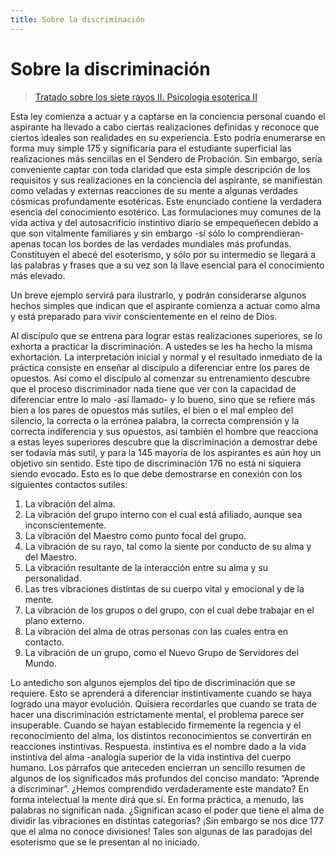 ```yaml
---
title: Sobre la discriminación
---
```


# Sobre la discriminación

> [Tratado sobre los siete rayos II. Psicologia esoterica II](/tratado-sobre-los-siete-rayos-II/las-siete-leyes-de-la-vida-del-alma#en175)

Esta ley comienza a actuar y a captarse en la conciencia personal cuando el aspirante ha llevado a cabo ciertas realizaciones definidas y reconoce que ciertos ideales son realidades en su experiencia. Esto podría enumerarse en forma muy simple <Pin lang="en">175</Pin> y significaría para el estudiante superficial las realizaciones más sencillas en el Sendero de Probación. Sin embargo, sería conveniente captar con toda claridad que esta simple descripción de los requisitos y sus realizaciones en la conciencia del aspirante, se manifiestan como veladas y externas reacciones de su mente a algunas verdades cósmicas profundamente esotéricas. Este enunciado contiene la verdadera esencia del conocimiento esotérico. Las formulaciones muy comunes de la vida activa y del autosacrificio instintivo diario se empequeñecen debido a que son vitalmente familiares y sin embargo -si sólo lo comprendieran- apenas tocan los bordes de las verdades mundiales más profundas. Constituyen el abecé del esoterismo, y sólo por su intermedio se llegará a las palabras y frases que a su vez son la llave esencial para el conocimiento más elevado.

Un breve ejemplo servirá para ilustrarlo, y podrán considerarse algunos hechos simples que indican que el aspirante comienza a actuar como alma y está preparado para vivir conscientemente en el reino de Dios.

Al discípulo que se entrena para lograr estas realizaciones superiores, se lo exhorta a practicar la discriminación. A ustedes se les ha hecho la misma exhortación. La interpretación inicial y normal y el resultado inmediato de la práctica consiste en enseñar al discípulo a diferenciar entre los pares de opuestos. Así como el discípulo al comenzar su entrenamiento descubre que el proceso discriminador nada tiene que ver con la capacidad de diferenciar entre lo malo -así llamado- y lo bueno, sino que se refiere más bien a los pares de opuestos más sutiles, el bien o el mal empleo del silencio, la correcta o la errónea palabra, la correcta comprensión y la correcta indiferencia y sus opuestos, así también el hombre que reacciona a estas leyes superiores descubre que la discriminación a demostrar debe ser todavía más sutil, y para la <Pin lang="es">145</Pin> mayoría de los aspirantes es aún hoy un objetivo sin sentido. Este tipo de discriminación <Pin lang="en">176</Pin> no está ni siquiera siendo evocado. Esto es lo que debe demostrarse en conexión con los siguientes contactos sutiles:

1. La vibración del alma.
2. La vibración del grupo interno con el cual está afiliado, aunque sea inconscientemente.
3. La vibración del Maestro como punto focal del grupo.
4. La vibración de su rayo, tal como la siente por conducto de su alma y del Maestro.
5. La vibración resultante de la interacción entre su alma y su personalidad.
6. Las tres vibraciones distintas de su cuerpo vital y emocional y de la mente.
7. La vibración de los grupos o del grupo, con el cual debe trabajar en el plano externo.
8. La vibración del alma de otras personas con las cuales entra en contacto.
9. La vibración de un grupo, como el Nuevo Grupo de Servidores del Mundo.

Lo antedicho son algunos ejemplos del tipo de discriminación que se requiere. Esto se aprenderá a diferenciar instintivamente cuando se haya logrado una mayor evolución. Quisiera recordarles que cuando se trata de hacer una discriminación estrictamente mental, el problema parece ser insuperable. Cuando se hayan establecido firmemente la regencia y el reconocimiento del alma, los distintos reconocimientos se convertirán en reacciones instintivas. Respuesta. instintiva es el nombre dado a la vida instintiva del alma -analogía superior de la vida instintiva del cuerpo humano. Los párrafos que anteceden encierran un sencillo resumen de algunos de los significados más profundos del conciso mandato: “Aprende a discriminar”. ¿Hemos comprendido verdaderamente este mandato? En forma intelectual la mente dirá que sí. En forma práctica, a menudo, las palabras no significan nada. ¿Significan acaso el poder que tiene el alma de dividir las vibraciones en distintas categorías? ¡Sin embargo se nos dice <Pin lang="en">177</Pin> que el alma no conoce divisiones! Tales son algunas de las paradojas del esoterismo que se le presentan al no iniciado.
